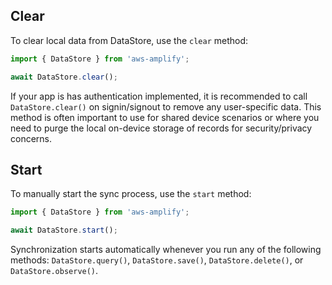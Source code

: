 ## Clear

To clear local data from DataStore, use the `clear` method:

```js
import { DataStore } from 'aws-amplify';

await DataStore.clear();
```

<Callout>

If your app is has authentication implemented, it is recommended to call `DataStore.clear()` on signin/signout to remove any user-specific data. This method is often important to use for shared device scenarios or where you need to purge the local on-device storage of records for security/privacy concerns.

</Callout>

## Start

To manually start the sync process, use the `start` method:

```js
import { DataStore } from 'aws-amplify';

await DataStore.start();
```

Synchronization starts automatically whenever you run any of the following methods: `DataStore.query()`, `DataStore.save()`, `DataStore.delete()`, or `DataStore.observe()`.
